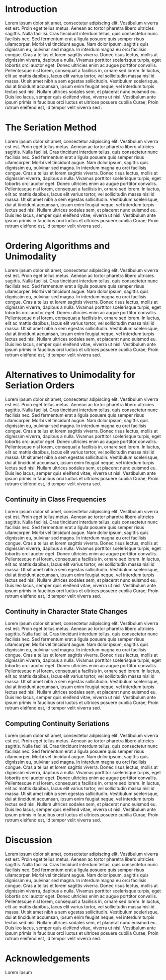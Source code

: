 
# Introduction

Lorem ipsum dolor sit amet, consectetur adipiscing elit. Vestibulum viverra est est. Proin eget tellus metus. Aenean ac tortor pharetra libero ultricies sagittis. Nulla facilisi. Cras tincidunt interdum tellus, quis consectetur nunc facilisis nec. Sed fermentum erat a ligula posuere quis semper risus ullamcorper. Morbi vel tincidunt augue. Nam dolor ipsum, sagittis quis dignissim eu, pulvinar sed magna. In interdum magna eu orci facilisis congue. Cras a tellus et lorem sagittis viverra. Donec risus lectus, mollis at dignissim viverra, dapibus a nulla. Vivamus porttitor scelerisque turpis, eget lobortis orci auctor eget. Donec ultricies enim ac augue porttitor convallis. Pellentesque nisl lorem, consequat a facilisis in, ornare sed lorem. In luctus, elit ac mattis dapibus, lacus elit varius tortor, vel sollicitudin massa nisl id massa.  Ut sit amet nibh a sem egestas sollicitudin. Vestibulum scelerisque, dui at tincidunt accumsan, ipsum enim feugiat neque, vel interdum turpis lectus sed nisi. Nullam ultrices sodales sem, et placerat nunc euismod eu. Duis leo lacus, semper quis eleifend vitae, viverra ut nisl. Vestibulum ante ipsum primis in faucibus orci luctus et ultrices posuere cubilia Curae; Proin rutrum eleifend est, id tempor velit viverra sed .




# The Seriation Method

Lorem ipsum dolor sit amet, consectetur adipiscing elit. Vestibulum viverra est est. Proin eget tellus metus. Aenean ac tortor pharetra libero ultricies sagittis. Nulla facilisi. Cras tincidunt interdum tellus, quis consectetur nunc facilisis nec. Sed fermentum erat a ligula posuere quis semper risus ullamcorper. Morbi vel tincidunt augue. Nam dolor ipsum, sagittis quis dignissim eu, pulvinar sed magna. In interdum magna eu orci facilisis congue. Cras a tellus et lorem sagittis viverra. Donec risus lectus, mollis at dignissim viverra, dapibus a nulla. Vivamus porttitor scelerisque turpis, eget lobortis orci auctor eget. Donec ultricies enim ac augue porttitor convallis. Pellentesque nisl lorem, consequat a facilisis in, ornare sed lorem. In luctus, elit ac mattis dapibus, lacus elit varius tortor, vel sollicitudin massa nisl id massa.  Ut sit amet nibh a sem egestas sollicitudin. Vestibulum scelerisque, dui at tincidunt accumsan, ipsum enim feugiat neque, vel interdum turpis lectus sed nisi. Nullam ultrices sodales sem, et placerat nunc euismod eu. Duis leo lacus, semper quis eleifend vitae, viverra ut nisl. Vestibulum ante ipsum primis in faucibus orci luctus et ultrices posuere cubilia Curae; Proin rutrum eleifend est, id tempor velit viverra sed .

# Ordering Algorithms and Unimodality

Lorem ipsum dolor sit amet, consectetur adipiscing elit. Vestibulum viverra est est. Proin eget tellus metus. Aenean ac tortor pharetra libero ultricies sagittis. Nulla facilisi. Cras tincidunt interdum tellus, quis consectetur nunc facilisis nec. Sed fermentum erat a ligula posuere quis semper risus ullamcorper. Morbi vel tincidunt augue. Nam dolor ipsum, sagittis quis dignissim eu, pulvinar sed magna. In interdum magna eu orci facilisis congue. Cras a tellus et lorem sagittis viverra. Donec risus lectus, mollis at dignissim viverra, dapibus a nulla. Vivamus porttitor scelerisque turpis, eget lobortis orci auctor eget. Donec ultricies enim ac augue porttitor convallis. Pellentesque nisl lorem, consequat a facilisis in, ornare sed lorem. In luctus, elit ac mattis dapibus, lacus elit varius tortor, vel sollicitudin massa nisl id massa.  Ut sit amet nibh a sem egestas sollicitudin. Vestibulum scelerisque, dui at tincidunt accumsan, ipsum enim feugiat neque, vel interdum turpis lectus sed nisi. Nullam ultrices sodales sem, et placerat nunc euismod eu. Duis leo lacus, semper quis eleifend vitae, viverra ut nisl. Vestibulum ante ipsum primis in faucibus orci luctus et ultrices posuere cubilia Curae; Proin rutrum eleifend est, id tempor velit viverra sed.



# Alternatives to Unimodality for Seriation Orders

Lorem ipsum dolor sit amet, consectetur adipiscing elit. Vestibulum viverra est est. Proin eget tellus metus. Aenean ac tortor pharetra libero ultricies sagittis. Nulla facilisi. Cras tincidunt interdum tellus, quis consectetur nunc facilisis nec. Sed fermentum erat a ligula posuere quis semper risus ullamcorper. Morbi vel tincidunt augue. Nam dolor ipsum, sagittis quis dignissim eu, pulvinar sed magna. In interdum magna eu orci facilisis congue. Cras a tellus et lorem sagittis viverra. Donec risus lectus, mollis at dignissim viverra, dapibus a nulla. Vivamus porttitor scelerisque turpis, eget lobortis orci auctor eget. Donec ultricies enim ac augue porttitor convallis. Pellentesque nisl lorem, consequat a facilisis in, ornare sed lorem. In luctus, elit ac mattis dapibus, lacus elit varius tortor, vel sollicitudin massa nisl id massa.  Ut sit amet nibh a sem egestas sollicitudin. Vestibulum scelerisque, dui at tincidunt accumsan, ipsum enim feugiat neque, vel interdum turpis lectus sed nisi. Nullam ultrices sodales sem, et placerat nunc euismod eu. Duis leo lacus, semper quis eleifend vitae, viverra ut nisl. Vestibulum ante ipsum primis in faucibus orci luctus et ultrices posuere cubilia Curae; Proin rutrum eleifend est, id tempor velit viverra sed.

## Continuity in Class Frequencies

Lorem ipsum dolor sit amet, consectetur adipiscing elit. Vestibulum viverra est est. Proin eget tellus metus. Aenean ac tortor pharetra libero ultricies sagittis. Nulla facilisi. Cras tincidunt interdum tellus, quis consectetur nunc facilisis nec. Sed fermentum erat a ligula posuere quis semper risus ullamcorper. Morbi vel tincidunt augue. Nam dolor ipsum, sagittis quis dignissim eu, pulvinar sed magna. In interdum magna eu orci facilisis congue. Cras a tellus et lorem sagittis viverra. Donec risus lectus, mollis at dignissim viverra, dapibus a nulla. Vivamus porttitor scelerisque turpis, eget lobortis orci auctor eget. Donec ultricies enim ac augue porttitor convallis. Pellentesque nisl lorem, consequat a facilisis in, ornare sed lorem. In luctus, elit ac mattis dapibus, lacus elit varius tortor, vel sollicitudin massa nisl id massa.  Ut sit amet nibh a sem egestas sollicitudin. Vestibulum scelerisque, dui at tincidunt accumsan, ipsum enim feugiat neque, vel interdum turpis lectus sed nisi. Nullam ultrices sodales sem, et placerat nunc euismod eu. Duis leo lacus, semper quis eleifend vitae, viverra ut nisl. Vestibulum ante ipsum primis in faucibus orci luctus et ultrices posuere cubilia Curae; Proin rutrum eleifend est, id tempor velit viverra sed.

## Continuity in Character State Changes

Lorem ipsum dolor sit amet, consectetur adipiscing elit. Vestibulum viverra est est. Proin eget tellus metus. Aenean ac tortor pharetra libero ultricies sagittis. Nulla facilisi. Cras tincidunt interdum tellus, quis consectetur nunc facilisis nec. Sed fermentum erat a ligula posuere quis semper risus ullamcorper. Morbi vel tincidunt augue. Nam dolor ipsum, sagittis quis dignissim eu, pulvinar sed magna. In interdum magna eu orci facilisis congue. Cras a tellus et lorem sagittis viverra. Donec risus lectus, mollis at dignissim viverra, dapibus a nulla. Vivamus porttitor scelerisque turpis, eget lobortis orci auctor eget. Donec ultricies enim ac augue porttitor convallis. Pellentesque nisl lorem, consequat a facilisis in, ornare sed lorem. In luctus, elit ac mattis dapibus, lacus elit varius tortor, vel sollicitudin massa nisl id massa.  Ut sit amet nibh a sem egestas sollicitudin. Vestibulum scelerisque, dui at tincidunt accumsan, ipsum enim feugiat neque, vel interdum turpis lectus sed nisi. Nullam ultrices sodales sem, et placerat nunc euismod eu. Duis leo lacus, semper quis eleifend vitae, viverra ut nisl. Vestibulum ante ipsum primis in faucibus orci luctus et ultrices posuere cubilia Curae; Proin rutrum eleifend est, id tempor velit viverra sed.

## Computing Continuity Seriations

Lorem ipsum dolor sit amet, consectetur adipiscing elit. Vestibulum viverra est est. Proin eget tellus metus. Aenean ac tortor pharetra libero ultricies sagittis. Nulla facilisi. Cras tincidunt interdum tellus, quis consectetur nunc facilisis nec. Sed fermentum erat a ligula posuere quis semper risus ullamcorper. Morbi vel tincidunt augue. Nam dolor ipsum, sagittis quis dignissim eu, pulvinar sed magna. In interdum magna eu orci facilisis congue. Cras a tellus et lorem sagittis viverra. Donec risus lectus, mollis at dignissim viverra, dapibus a nulla. Vivamus porttitor scelerisque turpis, eget lobortis orci auctor eget. Donec ultricies enim ac augue porttitor convallis. Pellentesque nisl lorem, consequat a facilisis in, ornare sed lorem. In luctus, elit ac mattis dapibus, lacus elit varius tortor, vel sollicitudin massa nisl id massa.  Ut sit amet nibh a sem egestas sollicitudin. Vestibulum scelerisque, dui at tincidunt accumsan, ipsum enim feugiat neque, vel interdum turpis lectus sed nisi. Nullam ultrices sodales sem, et placerat nunc euismod eu. Duis leo lacus, semper quis eleifend vitae, viverra ut nisl. Vestibulum ante ipsum primis in faucibus orci luctus et ultrices posuere cubilia Curae; Proin rutrum eleifend est, id tempor velit viverra sed.


# Discussion

Lorem ipsum dolor sit amet, consectetur adipiscing elit. Vestibulum viverra est est. Proin eget tellus metus. Aenean ac tortor pharetra libero ultricies sagittis. Nulla facilisi. Cras tincidunt interdum tellus, quis consectetur nunc facilisis nec. Sed fermentum erat a ligula posuere quis semper risus ullamcorper. Morbi vel tincidunt augue. Nam dolor ipsum, sagittis quis dignissim eu, pulvinar sed magna. In interdum magna eu orci facilisis congue. Cras a tellus et lorem sagittis viverra. Donec risus lectus, mollis at dignissim viverra, dapibus a nulla. Vivamus porttitor scelerisque turpis, eget lobortis orci auctor eget. Donec ultricies enim ac augue porttitor convallis. Pellentesque nisl lorem, consequat a facilisis in, ornare sed lorem. In luctus, elit ac mattis dapibus, lacus elit varius tortor, vel sollicitudin massa nisl id massa.  Ut sit amet nibh a sem egestas sollicitudin. Vestibulum scelerisque, dui at tincidunt accumsan, ipsum enim feugiat neque, vel interdum turpis lectus sed nisi. Nullam ultrices sodales sem, et placerat nunc euismod eu. Duis leo lacus, semper quis eleifend vitae, viverra ut nisl. Vestibulum ante ipsum primis in faucibus orci luctus et ultrices posuere cubilia Curae; Proin rutrum eleifend est, id tempor velit viverra sed.


# Acknowledgements

Lorem Ipsum




